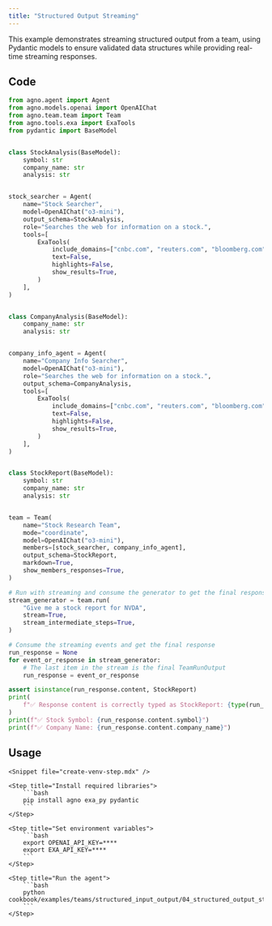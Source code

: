 ```yaml
---
title: "Structured Output Streaming"
---
```


This example demonstrates streaming structured output from a team, using Pydantic models to ensure validated data structures while providing real-time streaming responses.

## Code

```python cookbook/examples/teams/structured_input_output/04_structured_output_streaming.py
from agno.agent import Agent
from agno.models.openai import OpenAIChat
from agno.team.team import Team
from agno.tools.exa import ExaTools
from pydantic import BaseModel


class StockAnalysis(BaseModel):
    symbol: str
    company_name: str
    analysis: str


stock_searcher = Agent(
    name="Stock Searcher",
    model=OpenAIChat("o3-mini"),
    output_schema=StockAnalysis,
    role="Searches the web for information on a stock.",
    tools=[
        ExaTools(
            include_domains=["cnbc.com", "reuters.com", "bloomberg.com", "wsj.com"],
            text=False,
            highlights=False,
            show_results=True,
        )
    ],
)


class CompanyAnalysis(BaseModel):
    company_name: str
    analysis: str


company_info_agent = Agent(
    name="Company Info Searcher",
    model=OpenAIChat("o3-mini"),
    role="Searches the web for information on a stock.",
    output_schema=CompanyAnalysis,
    tools=[
        ExaTools(
            include_domains=["cnbc.com", "reuters.com", "bloomberg.com", "wsj.com"],
            text=False,
            highlights=False,
            show_results=True,
        )
    ],
)


class StockReport(BaseModel):
    symbol: str
    company_name: str
    analysis: str


team = Team(
    name="Stock Research Team",
    mode="coordinate",
    model=OpenAIChat("o3-mini"),
    members=[stock_searcher, company_info_agent],
    output_schema=StockReport,
    markdown=True,
    show_members_responses=True,
)

# Run with streaming and consume the generator to get the final response
stream_generator = team.run(
    "Give me a stock report for NVDA",
    stream=True,
    stream_intermediate_steps=True,
)

# Consume the streaming events and get the final response
run_response = None
for event_or_response in stream_generator:
    # The last item in the stream is the final TeamRunOutput
    run_response = event_or_response

assert isinstance(run_response.content, StockReport)
print(
    f"✅ Response content is correctly typed as StockReport: {type(run_response.content)}"
)
print(f"✅ Stock Symbol: {run_response.content.symbol}")
print(f"✅ Company Name: {run_response.content.company_name}")
```

## Usage

<Steps>

    <Snippet file="create-venv-step.mdx" />

    <Step title="Install required libraries">
        ```bash
        pip install agno exa_py pydantic
        ```
    </Step>

    <Step title="Set environment variables">
        ```bash
        export OPENAI_API_KEY=****
        export EXA_API_KEY=****
        ```
    </Step>

    <Step title="Run the agent">
        ```bash
        python cookbook/examples/teams/structured_input_output/04_structured_output_streaming.py
        ```
    </Step>

</Steps>